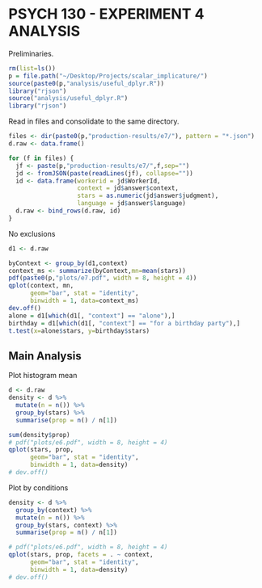 PSYCH 130 - EXPERIMENT 4 ANALYSIS
=================================

Preliminaries.

```r
rm(list=ls())
p = file.path("~/Desktop/Projects/scalar_implicature/")
source(paste0(p,"analysis/useful_dplyr.R"))
library("rjson")
source("analysis/useful_dplyr.R")
library("rjson")
```

Read in files and consolidate to the same directory. 

```r

files <- dir(paste0(p,"production-results/e7/"), pattern = "*.json")
d.raw <- data.frame()

for (f in files) {
  jf <- paste(p,"production-results/e7/",f,sep="")
  jd <- fromJSON(paste(readLines(jf), collapse=""))
  id <- data.frame(workerid = jd$WorkerId, 
                   context = jd$answer$context,
                   stars = as.numeric(jd$answer$judgment),
                   language = jd$answer$language)
  d.raw <- bind_rows(d.raw, id)
}
```

No exclusions 

```r
d1 <- d.raw

byContext <- group_by(d1,context)
context_ms <- summarize(byContext,mn=mean(stars))
pdf(paste0(p,"plots/e7.pdf", width = 8, height = 4))
qplot(context, mn,
      geom="bar", stat = "identity",
      binwidth = 1, data=context_ms)
dev.off()
alone = d1[which(d1[, "context"] == "alone"),]
birthday = d1[which(d1[, "context"] == "for a birthday party"),]
t.test(x=alone$stars, y=birthday$stars)
```

Main Analysis
-------------

Plot histogram mean

```r

d <- d.raw
density <- d %>%
  mutate(n = n()) %>%
  group_by(stars) %>%
  summarise(prop = n() / n[1])

sum(density$prop)
# pdf("plots/e6.pdf", width = 8, height = 4)
qplot(stars, prop, 
      geom="bar", stat = "identity",
      binwidth = 1, data=density)
# dev.off()
```

Plot by conditions

```r
density <- d %>%
  group_by(context) %>%
  mutate(n = n()) %>%
  group_by(stars, context) %>%
  summarise(prop = n() / n[1])

# pdf("plots/e6.pdf", width = 8, height = 4)
qplot(stars, prop, facets = . ~ context, 
      geom="bar", stat = "identity",
      binwidth = 1, data=density)
# dev.off()


```
